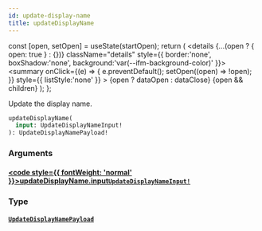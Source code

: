 ```yaml
---
id: update-display-name
title: updateDisplayName
---
```









  const [open, setOpen] = useState(startOpen);
  return (
    <details {...(open ? { open: true } : {})} className="details" style={{ border:'none', boxShadow:'none', background:'var(--ifm-background-color)' }}>
      <summary
        onClick={(e) => {
          e.preventDefault();
          setOpen((open) => !open);
        }}
        style={{ listStyle:'none' }}
      >
      {open ? dataOpen : dataClose}
      </summary>
      {open && children}
    </details>
  );
};








Update the display name.


```graphql
updateDisplayName(
  input: UpdateDisplayNameInput!
): UpdateDisplayNamePayload!
```




### Arguments

#### [<code style={{ fontWeight: 'normal' }}>updateDisplayName.<b>input</b></code>](#)<Bullet />[`UpdateDisplayNameInput!`](/gql-api/types/inputs/update-display-name-input.mdx) <Badge class="badge badge--secondary" text="non-null"/> <Badge class="badge badge--secondary" text="input"/> 



### Type

#### [`UpdateDisplayNamePayload`](/gql-api/types/objects/update-display-name-payload.mdx) <Badge class="badge badge--secondary" text="object"/> 







